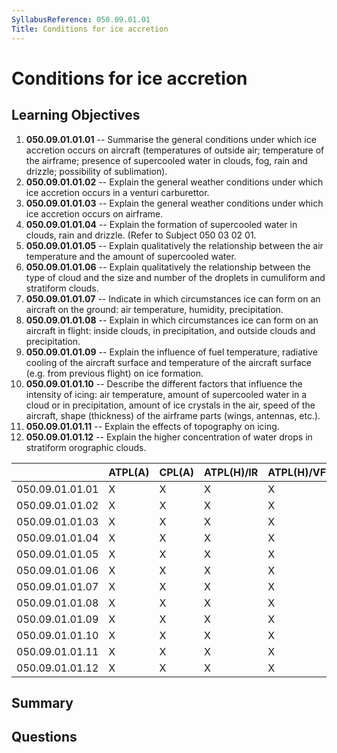 ```yaml
---
SyllabusReference: 050.09.01.01
Title: Conditions for ice accretion
---
```


# Conditions for ice accretion

## Learning Objectives

1. **050.09.01.01.01** -- Summarise the general conditions under which ice
   accretion occurs on aircraft (temperatures of outside air; temperature of the
   airframe; presence of supercooled water in clouds, fog, rain and drizzle;
   possibility of sublimation).
2. **050.09.01.01.02** -- Explain the general weather conditions under which ice
   accretion occurs in a venturi carburettor.
3. **050.09.01.01.03** -- Explain the general weather conditions under which ice
   accretion occurs on airframe.
4. **050.09.01.01.04** -- Explain the formation of supercooled water in clouds,
   rain and drizzle. (Refer to Subject 050 03 02 01.
5. **050.09.01.01.05** -- Explain qualitatively the relationship between the air
   temperature and the amount of supercooled water.
6. **050.09.01.01.06** -- Explain qualitatively the relationship between the
   type of cloud and the size and number of the droplets in cumuliform and
   stratiform clouds.
7. **050.09.01.01.07** -- Indicate in which circumstances ice can form on an
   aircraft on the ground: air temperature, humidity, precipitation.
8. **050.09.01.01.08** -- Explain in which circumstances ice can form on an
   aircraft in flight: inside clouds, in precipitation, and outside clouds and
   precipitation.
9. **050.09.01.01.09** -- Explain the influence of fuel temperature, radiative
   cooling of the aircraft surface and temperature of the aircraft surface (e.g.
   from previous flight) on ice formation.
10. **050.09.01.01.10** -- Describe the different factors that influence the
    intensity of icing: air temperature, amount of supercooled water in a cloud
    or in precipitation, amount of ice crystals in the air, speed of the
    aircraft, shape (thickness) of the airframe parts (wings, antennas, etc.).
11. **050.09.01.01.11** -- Explain the effects of topography on icing.
12. **050.09.01.01.12** -- Explain the higher concentration of water drops in
    stratiform orographic clouds.

|                 | ATPL(A) | CPL(A) | ATPL(H)/IR | ATPL(H)/VFR | CPL(H) | IR  | CBIR(A) |
| --------------- | ------- | ------ | ---------- | ----------- | ------ | --- | ------- |
| 050.09.01.01.01 | X       | X      | X          | X           | X      | X   | X       |
| 050.09.01.01.02 | X       | X      | X          | X           | X      | X   | X       |
| 050.09.01.01.03 | X       | X      | X          | X           | X      | X   | X       |
| 050.09.01.01.04 | X       | X      | X          | X           | X      | X   | X       |
| 050.09.01.01.05 | X       | X      | X          | X           | X      | X   | X       |
| 050.09.01.01.06 | X       | X      | X          | X           | X      | X   | X       |
| 050.09.01.01.07 | X       | X      | X          | X           | X      | X   | X       |
| 050.09.01.01.08 | X       | X      | X          | X           | X      | X   | X       |
| 050.09.01.01.09 | X       | X      | X          | X           | X      | X   | X       |
| 050.09.01.01.10 | X       | X      | X          | X           | X      | X   | X       |
| 050.09.01.01.11 | X       | X      | X          | X           | X      | X   | X       |
| 050.09.01.01.12 | X       | X      | X          | X           | X      | X   | X       |

## Summary

## Questions
